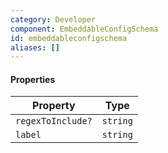 ```yaml
---
category: Developer
component: EmbeddableConfigSchema
id: embeddableconfigschema
aliases: []
---
```


#### Properties

| Property          | Type     |
| ----------------- | -------- |
| `regexToInclude?` | `string` |
| `label`           | `string` |

